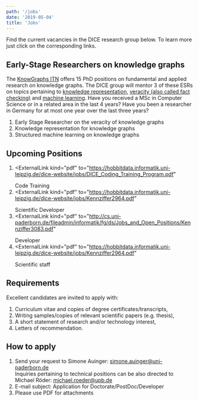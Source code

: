 ```yaml
---
path: '/jobs'
date: '2019-05-04'
title: 'Jobs'
---
```


Find the current vacancies in the DICE research group below. To learn more just click on the corresponding links.

## Early-Stage Researchers on knowledge graphs
The [KnowGraphs ITN](https://kg.codezen.net) offers 15 PhD positions on fundamental and applied research on knowledge graphs. The DICE group will mentor 3 of these ESRs on topics pertaining to [knowledge representation](https://www.uni-paderborn.de/fileadmin/zv/4-4/stellenangebote/Kennziffer4024.pdf),  [veracity (also called fact checking)](https://www.uni-paderborn.de/fileadmin/zv/4-4/stellenangebote/Kennziffer4023.pdf) and [machine learning](https://www.uni-paderborn.de/fileadmin/zv/4-4/stellenangebote/Kennziffer4025.pdf). Have you received a MSc in Computer Science or in a related area in the last 4 years? Have you been a researcher in Germany for at most one year over the last three years?  
1. <ExternalLink kind="pdf" to="https://www.uni-paderborn.de/fileadmin/zv/4-4/stellenangebote/Kennziffer4023.pdf">
     Early Stage Researcher on the veracity of knowledge graphs 
   </ExternalLink>

2. <ExternalLink kind="pdf" to="https://www.uni-paderborn.de/fileadmin/zv/4-4/stellenangebote/Kennziffer4024.pdf">
     Knowledge representation for knowledge graphs
   </ExternalLink>
   
3. <ExternalLink kind="pdf" to="https://www.uni-paderborn.de/fileadmin/zv/4-4/stellenangebote/Kennziffer4025.pdf">
     Structured machine learning on knowledge graphs 
   </ExternalLink>
   
## Upcoming Positions 
1. <ExternalLink
     kind="pdf"
     to="https://hobbitdata.informatik.uni-leipzig.de/dice-website/jobs/DICE_Coding_Training_Program.pdf"
   >
     Code Training
   </ExternalLink>
2. <ExternalLink
     kind="pdf"
     to="https://hobbitdata.informatik.uni-leipzig.de/dice-website/jobs/Kennziffer2964.pdf"
   >
     Scientific Developer
   </ExternalLink>
3. <ExternalLink
     kind="pdf"
     to="http://cs.uni-paderborn.de/fileadmin/informatik/fg/ds/Jobs_and_Open_Positions/Kennziffer3083.pdf"
   >
     Developer
   </ExternalLink>
4. <ExternalLink
     kind="pdf"
     to="https://hobbitdata.informatik.uni-leipzig.de/dice-website/jobs/Kennziffer2964.pdf"
   >
     Scientific staff
   </ExternalLink>

## Requirements

Excellent candidates are invited to apply with:

1. Curriculum vitae and copies of degree certificates/transcripts,
2. Writing samples/copies of relevant scientific papers (e.g. thesis),
3. A short statement of research and/or technology interest,
4. Letters of recommendation.

## How to apply

1. Send your request to Simone Auinger: <a href="mailto:simone.auinger@uni-paderborn.de">simone.auinger@uni-paderborn.de</a>  
   Inquiries pertaining to technical positions can be also directed to Michael Röder: <a href="mailto:michael.roeder@upb.de">michael.roeder@upb.de</a>
2. E-mail subject: Application for Doctorate/PostDoc/Developer
3. Please use PDF for attachments
